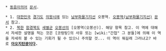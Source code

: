  * [[동음이의어]] [[문서]].

 * 1. [[대한민국]] [[경기도]] [[의왕시]]에 있는 [[남부화물기지선]] 오봉역. [[오봉역(남부화물기지선)]] [[문서]] 참고.
 * 2. [[북한]] [[함경북도]] [[새별]]군 [[오봉선]]의 [오봉역(오봉선)]. 해당 항목 참고. 이 역에 대해서 자세한 설명을 적는 것은 [코렁탕]의 사유 또는 [wiki:"간첩" 그 분들]에 의해 이 역을 자세히 볼 수 있는 기회가 될 수 있으니 주의할 것... 이 역이 뭐길래 그러냐고? 바로 '''[[아오지]]탄광이다.'''
